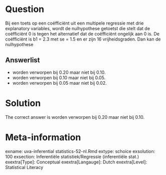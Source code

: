 Question
========

Bij een toets op een coëfficiënt uit een multipele regressie met drie explanatory variables, wordt de nulhypothese getoetst die stelt dat de coëfficiënt 0 is tegen het alternatief dat de coëfficiënt ongelijk aan 0 is. De coëfficiënt is b1 = 2.3 met se = 1.5 en er zijn 16 vrijheidsgraden. Dan kan de nulhypothese 

Answerlist
----------
* worden verworpen bij 0.20 maar niet bij 0.10.
* worden verworpen bij 0.10 maar niet bij 0.05.
* worden verworpen bij 0.05 maar niet bij 0.02.

Solution
========

The correct answer is  worden verworpen bij 0.20 maar niet bij 0.10. 

Meta-information
================
exname: uva-inferential statistics-52-nl.Rmd 
extype: schoice 
exsolution: 100 
exsection: Inferentiële statistiek/Regressie (inferentiële stat.)
exextra[Type]: Conceptual
exextra[Langauge]: Dutch 
exextra[Level]: Statistical Literacy
